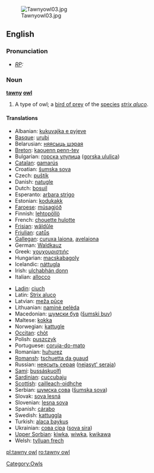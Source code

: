 [[Image:Tawnyowl03.jpg|thumb]]
==English==

===Pronunciation===
* ''[[RP]]:'' {{IPA|/ˈtɔːni əʊl/}}

===Noun===
'''[[tawny]] [[owl]]'''

# A type of owl; a [[bird of prey]] of the [[species]] ''[[strix aluco]]''.

====Translations====
{{trans-top|a bird of prey}}
*Albanian: [[kukuvajka e pyjeve]]
*[[Basque]]: [[urubi]]
*Belarusian: [[няясыць шэрая]]
*[[Breton]]: [[kaouenn penn-tev]]
*Bulgarian: [[горска улулица]] ([[gorska ululica]])
*[[Catalan]]: [[gamarús]]
*Croatian: [[šumska sova]]
*Czech: [[puštík]]
*Danish: [[natugle]]
*Dutch: [[bosuil]] {{m}}
*Esperanto: [[arbara strigo]]
*Estonian: [[kodukakk]]
*[[Faroese]]: [[músagjóð]]
*Finnish: [[lehtopöllö]]
*French: [[chouette hulotte]] {{f}}
*[[Frisian]]: [[wâldûle]]
*[[Friulian]]: [[catůs]]
*[[Gallegan]]: [[curuxa laiona]], [[avelaiona]]
*German: [[Waldkauz]] {{m}}
*Greek: [[χουχουριστιής]]
*Hungarian: [[macskabagoly]]
*Icelandic: [[náttugla]]
*Irish: [[ulchabhán donn]]
*Italian: [[allocco]]
{{trans-mid}}
*[[Ladin]]: [[ciuch]]
*Latin: [[Strix aluco]]
*Latvian: [[meža pūce]]
*Lithuanian: [[naminė pelėda]]
*Macedonian: [[шумски був]] ([[šumski buv]])
*Maltese: [[kokka]]
*Norwegian: [[kattugle]]
*[[Occitan]]: [[chòt]]
*Polish: [[puszczyk]]
*Portuguese: [[coruja-do-mato]] {{f}}
*Romanian: [[huhurez]]
*[[Romansh]]: [[tschuetta da guaud]]
*Russian: [[неясыть серая]] ([[nejasyt' seraja]])
*[[Sami]]: [[bussáskuolfi]]
*[[Sardinian]]: [[cuccubaju]]
*[[Scottish]]: [[cailleach-oidhche]]
*Serbian: [[шумска сова]] ([[šumska sova]])
*Slovak: [[sova lesná]]
*Slovenian: [[lesna sova]]
*Spanish: [[cárabo]] {{m}}
*Swedish: [[kattuggla]]
*Turkish: [[alaca baykuş]]
*Ukrainian: [[сова сіра]] ([[sova sira]])
*[[Upper Sorbian]]: [[kiwka]], [[wiwka]], [[kwikawa]]
*Welsh: [[tylluan frech]]
{{trans-bottom}}

{{wikipedia}}

[[Category:Owls]]

[[pl:tawny owl]]
[[ro:tawny owl]]